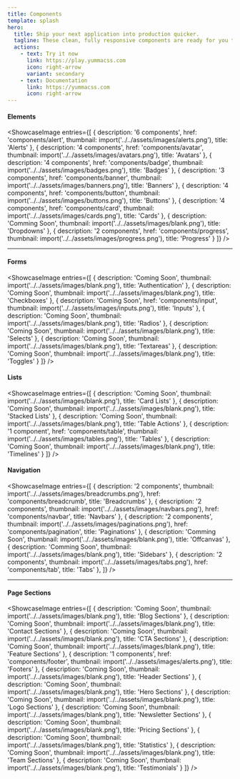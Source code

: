 ```yaml
---
title: Components
template: splash
hero:
  title: Ship your next application into production quicker.
  tagline: These clean, fully responsive components are ready for you to copy and use in your Yumma CSS projects. Go ahead and customize them however you like!
  actions:
    - text: Try it now
      link: https://play.yummacss.com
      icon: right-arrow
      variant: secondary
    - text: Documentation
      link: https://yummacss.com
      icon: right-arrow
---
```



#### Elements

<ShowcaseImage
  entries={[
    {
      description: '6 components',
      href: 'components/alert',
      thumbnail: import('../../assets/images/alerts.png'),
      title: 'Alerts'
    },
    {
      description: '4 components',
      href: 'components/avatar',
      thumbnail: import('../../assets/images/avatars.png'),
      title: 'Avatars'
    },
    {
      description: '4 components',
      href: 'components/badge',
      thumbnail: import('../../assets/images/badges.png'),
      title: 'Badges'
    },
    {
      description: '3 components',
      href: 'components/banner',
      thumbnail: import('../../assets/images/banners.png'),
      title: 'Banners'
    },
    {
      description: '4 components',
      href: 'components/button',
      thumbnail: import('../../assets/images/buttons.png'),
      title: 'Buttons'
    },
    {
      description: '4 components',
      href: 'components/card',
      thumbnail: import('../../assets/images/cards.png'),
      title: 'Cards'
    },
    {
      description: 'Comming Soon',
      thumbnail: import('../../assets/images/blank.png'),
      title: 'Dropdowns'
    },
    {
      description: '2 components',
      href: 'components/progress',
      thumbnail: import('../../assets/images/progress.png'),
      title: 'Progress'
    }
 ]}
/>

---

#### Forms

<ShowcaseImage
  entries={[
    {
      description: 'Coming Soon',
      thumbnail: import('../../assets/images/blank.png'),
      title: 'Authentication'
    },
    {
      description: 'Coming Soon',
      thumbnail: import('../../assets/images/blank.png'),
      title: 'Checkboxes'
    },
    {
      description: 'Coming Soon',
      href: 'components/input',
      thumbnail: import('../../assets/images/inputs.png'),
      title: 'Inputs'
    },
    {
      description: 'Coming Soon',
      thumbnail: import('../../assets/images/blank.png'),
      title: 'Radios'
    },
    {
      description: 'Coming Soon',
      thumbnail: import('../../assets/images/blank.png'),
      title: 'Selects'
    },
    {
      description: 'Coming Soon',
      thumbnail: import('../../assets/images/blank.png'),
      title: 'Textareas'
    },
    {
      description: 'Coming Soon',
      thumbnail: import('../../assets/images/blank.png'),
      title: 'Toggles'
    }
  ]}
/>

#### Lists

<ShowcaseImage
 entries={[
    {
      description: 'Coming Soon',
      thumbnail: import('../../assets/images/blank.png'),
      title: 'Card Lists'
    },
    {
      description: 'Coming Soon',
      thumbnail: import('../../assets/images/blank.png'),
      title: 'Stacked Lists'
    },
    {
      description: 'Coming Soon',
      thumbnail: import('../../assets/images/blank.png'),
      title: 'Table Actions'
    },
    {
      description: '1 component',
      href: 'components/table',
      thumbnail: import('../../assets/images/tables.png'),
      title: 'Tables'
    },
    {
      description: 'Coming Soon',
      thumbnail: import('../../assets/images/blank.png'),
      title: 'Timelines'
    }
 ]}
/>

#### Navigation

<ShowcaseImage
 entries={[
    {
      description: '2 components',
      thumbnail: import('../../assets/images/breadcrumbs.png'),
      href: 'components/breadcrumb',
      title: 'Breadcrumbs'
    },
    {
      description: '2 components',
      thumbnail: import('../../assets/images/navbars.png'),
      href: 'components/navbar',
      title: 'Navbars'
    },
    {
      description: '2 components',
      thumbnail: import('../../assets/images/paginations.png'),
      href: 'components/pagination',
      title: 'Paginations'
    },
    {
      description: 'Comming Soon',
      thumbnail: import('../../assets/images/blank.png'),
      title: 'Offcanvas'
    },
    {
      description: 'Comming Soon',
      thumbnail: import('../../assets/images/blank.png'),
      title: 'Sidebars'
    },
    {
      description: '2 components',
      thumbnail: import('../../assets/images/tabs.png'),
      href: 'components/tab',
      title: 'Tabs'
    },
 ]}
/>

---

#### Page Sections

<ShowcaseImage
  entries={[
    {
      description: 'Coming Soon',
      thumbnail: import('../../assets/images/blank.png'),
      title: 'Blog Sections'
    },
    {
      description: 'Coming Soon',
      thumbnail: import('../../assets/images/blank.png'),
      title: 'Contact Sections'
    },
    {
      description: 'Coming Soon',
      thumbnail: import('../../assets/images/blank.png'),
      title: 'CTA Sections'
    },
    {
      description: 'Coming Soon',
      thumbnail: import('../../assets/images/blank.png'),
      title: 'Feature Sections'
    },
    {
      description: '1 components',
      href: 'components/footer',
      thumbnail: import('../../assets/images/alerts.png'),
      title: 'Footers'
    },
    {
      description: 'Coming Soon',
      thumbnail: import('../../assets/images/blank.png'),
      title: 'Header Sections'
    },
    {
      description: 'Coming Soon',
      thumbnail: import('../../assets/images/blank.png'),
      title: 'Hero Sections'
    },
    {
      description: 'Coming Soon',
      thumbnail: import('../../assets/images/blank.png'),
      title: 'Logo Sections'
    },
    {
      description: 'Coming Soon',
      thumbnail: import('../../assets/images/blank.png'),
      title: 'Newsletter Sections'
    },
    {
      description: 'Coming Soon',
      thumbnail: import('../../assets/images/blank.png'),
      title: 'Pricing Sections'
    },
    {
      description: 'Coming Soon',
      thumbnail: import('../../assets/images/blank.png'),
      title: 'Statistics'
    },
    {
      description: 'Coming Soon',
      thumbnail: import('../../assets/images/blank.png'),
      title: 'Team Sections'
    },
    {
      description: 'Coming Soon',
      thumbnail: import('../../assets/images/blank.png'),
      title: 'Testimonials'
    }
  ]}
/>
